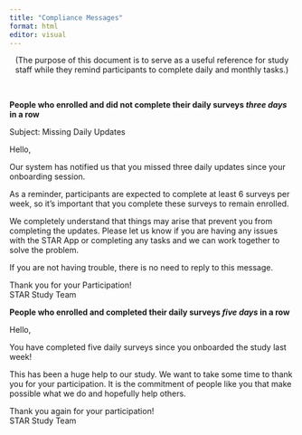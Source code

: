 ```yaml
---
title: "Compliance Messages"
format: html
editor: visual
---
```


<center>(The purpose of this document is to serve as a useful reference for study staff while they remind participants to complete daily and monthly tasks.)</center>   
\    

**People who enrolled and did not complete their daily surveys _three days_ in a row**

Subject: Missing Daily Updates

Hello,

Our system has notified us that you missed three daily updates since your onboarding session.

As a reminder, participants are expected to complete at least 6 surveys per week, so it's important that you complete these surveys to remain enrolled.

We completely understand that things may arise that prevent you from completing the updates. Please let us know if you are having any issues with the STAR App or completing any tasks and we can work together to solve the problem.

If you are not having trouble, there is no need to reply to this message.

Thank you for your Participation!  
STAR Study Team   

**People who enrolled and completed their daily surveys _five days_ in a row**   

Hello,  

You have completed five daily surveys since you onboarded the study last week!  

This has been a huge help to our study. We want to take some time to thank you for your participation. It is the commitment of people like you that make possible what we do and hopefully help others.  

Thank you again for your participation!  
STAR Study Team 

